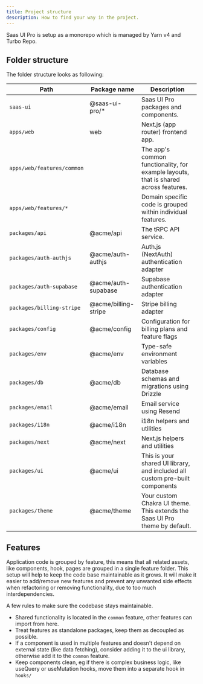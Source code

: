 ```yaml
---
title: Project structure
description: How to find your way in the project.
---
```


Saas UI Pro is setup as a monorepo which is managed by Yarn v4 and Turbo Repo.

## Folder structure

The folder structure looks as following:

| Path                       | Package name         | Description                                                                          |
| -------------------------- | -------------------- | ------------------------------------------------------------------------------------ |
| `saas-ui`                  | @saas-ui-pro/\*      | Saas UI Pro packages and components.                                                 |
| `apps/web`                 | web                  | Next.js (app router) frontend app.                                                   |
| `apps/web/features/common` |                      | The app's common functionality, for example layouts, that is shared across features. |
| `apps/web/features/*`      |                      | Domain specific code is grouped within individual features.                          |
| `packages/api`             | @acme/api            | The tRPC API service.                                                                |
| `packages/auth-authjs`     | @acme/auth-authjs    | Auth.js (NextAuth) authentication adapter                                            |
| `packages/auth-supabase`   | @acme/auth-supabase  | Supabase authentication adapter                                                      |
| `packages/billing-stripe`  | @acme/billing-stripe | Stripe billing adapter                                                               |
| `packages/config`          | @acme/config         | Configuration for billing plans and feature flags                                    |
| `packages/env`             | @acme/env            | Type-safe environment variables                                                      |
| `packages/db`              | @acme/db             | Database schemas and migrations using Drizzle                                        |
| `packages/email`           | @acme/email          | Email service using Resend                                                           |
| `packages/i18n`            | @acme/i18n           | i18n helpers and utilities                                                           |
| `packages/next`            | @acme/next           | Next.js helpers and utilities                                                        |
| `packages/ui`              | @acme/ui             | This is your shared UI library, and included all custom pre-built components         |
| `packages/theme`           | @acme/theme          | Your custom Chakra UI theme. This extends the Saas UI Pro theme by default.          |

## Features

Application code is grouped by feature, this means that all related assets, like components, hook, pages are grouped in a single feature folder. This setup will help to keep the code base maintainable as it grows. It will make it easier to add/remove new features and prevent any unwanted side effects when refactoring or removing functionality, due to too much interdependencies.

A few rules to make sure the codebase stays maintainable.

- Shared functionality is located in the `common` feature, other features can import from here.
- Treat features as standalone packages, keep them as decoupled as possible.
- If a component is used in multiple features and doesn't depend on external state (like data fetching), consider adding it to the ui library, otherwise add it to the `common` feature.
- Keep components clean, eg if there is complex business logic, like useQuery or useMutation hooks, move them into a separate hook in `hooks/`
